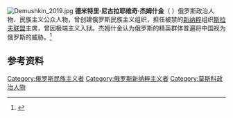 [[File:Demushkin_2019.jpg|thumb]]
'''德米特里·尼古拉耶维奇·杰姆什金'''（{{lang-ru|Дмитрий Николаевич Дёмушкин}}  {{bd|1979年|5月7日||}}）俄罗斯政治人物、民族主义公众人物，曾创建俄罗斯民族主义组织{{le|俄罗斯人 (组织)|Russians (organization)|俄罗斯人}}，担任被禁的[[新纳粹主义|新纳粹]]组织[[斯拉夫联盟|斯拉夫联盟]]主席，曾因极端主义入狱。杰姆什金认为俄罗斯的精英群体普遍将中国视为俄罗斯的威胁。<ref name="voa328">{{cite news |author1=白桦 |title=俄知名媒体人称中国是主要威胁 呼吁同美国结盟 |url=https://www.voachinese.com/a/russian-famous-journalist-thinks-china-is-threat-and-calls-for-an-alliance-with-the-us-20210327/5830763.html |accessdate=2021-03-29 |agency=美国之音 |date=2021-03-28 |archive-date=2021-04-17 |archive-url=https://web.archive.org/web/20210417024232/https://www.voachinese.com/a/russian-famous-journalist-thinks-china-is-threat-and-calls-for-an-alliance-with-the-us-20210327/5830763.html |dead-url=no }}</ref>

==参考资料==
{{reflist}}

[[Category:俄罗斯民族主义者|Category:俄罗斯民族主义者]]
[[Category:俄罗斯新纳粹主义者|Category:俄罗斯新纳粹主义者]]
[[Category:莫斯科政治人物|Category:莫斯科政治人物]]